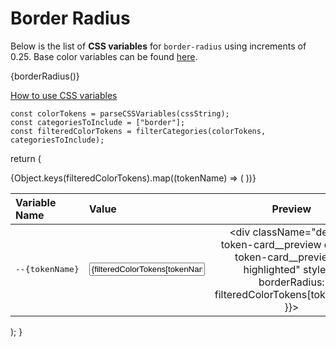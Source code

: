 
<Meta title="Design Tokens/Border Radius" />

# Border Radius

Below is the list of **CSS variables** for `border-radius` using increments of 0.25.
Base color variables can be found [here](?path=/docs/design-tokens-global--docs#spacing).

{borderRadius()}

[How to use CSS variables](?path=/docs/design-tokens-global--docs#how-to-use-css-variables)

    const colorTokens = parseCSSVariables(cssString);
    const categoriesToInclude = ["border"];
    const filteredColorTokens = filterCategories(colorTokens, categoriesToInclude);

  return (
    <div className="design-token-card">
      <table>
        <thead>
          <tr>
            <th align="left" width="60%">Variable Name</th>
            <th align="left">Value</th>
            <th width="1%">Preview</th>
          </tr>
        </thead>
        <tbody>
          {Object.keys(filteredColorTokens).map((tokenName) => (
              <tr key={tokenName}>
                <td align="left"><pre>--{tokenName}</pre></td>
                <td align="left"><input type="text" readOnly value={filteredColorTokens[tokenName]} /></td>
                <td align="center">
                  <div className="design-token-card__preview design-token-card__preview--highlighted" style={{ borderRadius: filteredColorTokens[tokenName] }}></div>
              </td>
              </tr>
            ))}
        </tbody>
      </table>
    </div>
  );
}